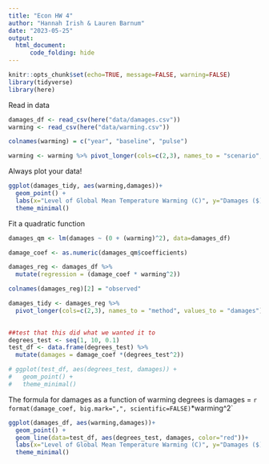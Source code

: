 ```yaml
---
title: "Econ HW 4"
author: "Hannah Irish & Lauren Barnum"
date: "2023-05-25"
output: 
  html_document:
      code_folding: hide
---
```


```r
knitr::opts_chunk$set(echo=TRUE, message=FALSE, warning=FALSE)
library(tidyverse)
library(here)
```

Read in data
```r
damages_df <- read_csv(here("data/damages.csv"))
warming <- read_csv(here("data/warming.csv"))

colnames(warming) = c("year", "baseline", "pulse")

warming <- warming %>% pivot_longer(cols=c(2,3), names_to = "scenario", values_to = "warming")
```

Always plot your data!
```r
ggplot(damages_tidy, aes(warming,damages))+
  geom_point() +
  labs(x="Level of Global Mean Temperature Warming (C)", y="Damages ($)", title="Damages from Degree(C) Mean Temp Warning vs. Pre-Industrial")+
  theme_minimal()
```
Fit a quadratic function
```r

damages_qm <- lm(damages ~ (0 + (warming)^2), data=damages_df)

damage_coef <- as.numeric(damages_qm$coefficients)

damages_reg <- damages_df %>%
  mutate(regression = (damage_coef * warming^2))

colnames(damages_reg)[2] = "observed"

damages_tidy <- damages_reg %>%
  pivot_longer(cols=c(2,3), names_to = "method", values_to = "damages")
  

##test that this did what we wanted it to
degrees_test <- seq(1, 10, 0.1)
test_df <- data.frame(degrees_test) %>%
  mutate(damages = damage_coef *(degrees_test^2))

# ggplot(test_df, aes(degrees_test, damages)) +
#   geom_point() +
#   theme_minimal()

```

The formula for damages as a function of warming degrees is damages = `r format(damage_coef, big.mark=",", scientific=FALSE)`*warming^2`



```r

ggplot(damages_df, aes(warming,damages))+
  geom_point() +
  geom_line(data=test_df, aes(degrees_test, damages, color="red"))+
  labs(x="Level of Global Mean Temperature Warming (C)", y="Damages ($)", title="Damages from Degree(C) Mean Temp Warning vs. Pre-Industrial")+
  theme_minimal()

```










